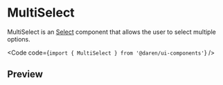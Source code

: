 
# MultiSelect

MultiSelect is an [Select](/select) component that allows the user to select
multiple options.

<Code code={`import { MultiSelect } from '@daren/ui-components'`} />

## Preview

<Preview>
  <div className="space-y-2">
    <MultiSelect
      name="multi-select-basic"
      label="Select label"
      description="Select description"
      items={[
        {label: 'Item 1', value: '1'},
        {label: 'Item 2', value: '2'},
        {label: 'Item 3', value: '3'},
        {label: 'Item 4', value: '4'},
      ]}
    />
  </div>
</Preview>

